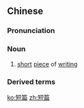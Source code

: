 ==Chinese==
{{zh-forms}}

===Pronunciation===
{{zh-pron
|m=duǎnpiān
|c=dyun2 pin1
|cat=n
}}

===Noun===
{{zh-noun}}

# [[short]] [[piece]] of [[writing]]

===Derived terms===
{{zh-der|短篇小說}}

[[ko:短篇]]
[[zh:短篇]]